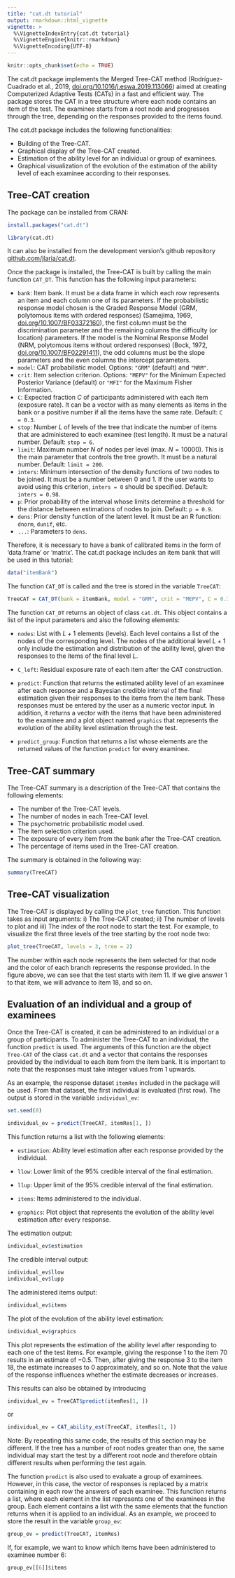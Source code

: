 ```yaml
---
title: "cat.dt tutorial"
output: rmarkdown::html_vignette
vignette: >
  %\VignetteIndexEntry{cat.dt tutorial}
  %\VignetteEngine{knitr::rmarkdown}
  %\VignetteEncoding{UTF-8}
---
```


```r
knitr::opts_chunk$set(echo = TRUE)
```

The cat.dt package implements the Merged Tree-CAT method (Rodríguez-Cuadrado et al., 2019, [doi.org/10.1016/j.eswa.2019.113066](https://doi.org/10.1016/j.eswa.2019.113066)) aimed at creating Computerized Adaptive Tests (CATs) in a fast and efficient way. The package stores the CAT in a tree structure where each node contains an item of the test. The examinee starts from a root node and progresses through the tree, depending on the responses provided to the items found. 

The cat.dt package includes the following functionalities:

* Building of the Tree-CAT.
* Graphical display of the Tree-CAT created.
* Estimation of the ability level for an individual or group of examinees.
* Graphical visualization of the evolution of the estimation of the ability level of each examinee according to their responses.

## Tree-CAT creation

The package can be installed from CRAN:

```r
install.packages("cat.dt")
```

```r
library(cat.dt)
```


It can also be installed from the development
version’s github repository [github.com/jlaria/cat.dt](https://github.com/jlaria/cat.dt).

Once the package is installed, the Tree-CAT is built by calling the main function `CAT_DT`. This function has the following input parameters:

* `bank`: Item bank. It must be a data frame in which each row represents an item and each column one of its parameters. If the probabilistic response model chosen is the Graded Response Model (GRM, polytomous items with ordered responses) (Samejima, 1969, [doi.org/10.1007/BF03372160](https://doi.org/10.1007/BF03372160)), the first column must be the discrimination parameter and the remaining columns the difficulty (or location) parameters. If the model is the Nominal Response Model (NRM, polytomous items without ordered responses) (Bock, 1972, [doi.org/10.1007/BF02291411](https://doi.org/10.1007/BF02291411)), the odd columns must be the slope parameters and the even columns the intercept parameters.
* `model`: CAT probabilistic model. Options: `"GRM"` (default) and `"NRM"`.
* `crit`: Item selection criterion. Options: `"MEPV"` for the Minimum Expected Posterior Variance (default) or `"MFI"` for the Maximum Fisher Information.
* `C`: Expected fraction $C$ of participants administered with each item (exposure rate). It can be a vector with as many elements as items in the bank or a positive number if all the items have the same rate. Default: `C = 0.3`.
* `stop`: Number $L$ of levels of the tree that indicate the number of items that are administered to each examinee (test length). It must be a natural number. Default: `stop = 6`.
* `limit`: Maximum number $N$ of nodes per level (max. $N=10000$). This is the main parameter that controls the tree growth. It must be a natural number. Default: `limit = 200`.
* `inters`: Minimum intersection of the density functions of two nodes to be joined. It must be a number between 0 and 1. If the user wants to avoid using this criterion, `inters = 0` should be specified. Default: `inters = 0.98`.
* `p`: Prior probability of the interval whose limits determine a threshold for the distance between estimations of nodes to join. Default: `p = 0.9`.
* `dens`: Prior density function of the latent level. It must be an R function: `dnorm`, `dunif`, etc.
* `...`: Parameters to `dens`.

Therefore, it is necessary to have a bank of calibrated items in the form of 'data.frame' or 'matrix'. The cat.dt package includes an item bank that will be used in this tutorial:

```r
data("itemBank")
```

The function `CAT_DT` is called and the tree is stored in the variable `TreeCAT`:

```r
TreeCAT = CAT_DT(bank = itemBank, model = "GRM", crit = "MEPV", C = 0.3, stop = c(6, 0), limit = 200, inters = 0.98, p = 0.9, dens = dnorm, 0, 1)
```

The function `CAT_DT` returns an object of class `cat.dt`. This object contains a list of the input parameters and also the following elements:

* `nodes`: List with $L+1$ elements (levels). Each level contains a list of the nodes of the corresponding level. The nodes of the additional level $L+1$ only include the estimation and distribution of the ability level, given the responses to the items of the final level $L$.

* `C_left`: Residual exposure rate of each item after the CAT construction.

* `predict`: Function that returns the estimated ability level of an examinee after each response and a Bayesian credible interval of the final estimation given their responses to the items from the item bank. These responses must be entered by the user as a numeric vector input. In addition, it returns a vector with the items that have been administered to the examinee and a plot object named `graphics` that represents the evolution of the ability level estimation through the test.

* `predict_group`: Function that returns a list whose elements are the returned values of the function `predict` for every examinee.

## Tree-CAT summary

The Tree-CAT summary is a description of the Tree-CAT that contains the following elements:

* The number of the Tree-CAT levels.
* The number of nodes in each Tree-CAT level.
* The psychometric probabilistic model used.
* The item selection criterion used.
* The exposure of every item from the bank after the Tree-CAT creation.
* The percentage of items used in the Tree-CAT creation.

The summary is obtained in the following way:

```r
summary(TreeCAT)
```

## Tree-CAT visualization

The Tree-CAT is displayed by calling the `plot_tree` function. This function takes as input arguments: i) The Tree-CAT created; ii) The number of levels to plot and iii) The index of the root node to start the test. For example, to visualize the first three levels of the tree starting by the root node two:
```r
plot_tree(TreeCAT, levels = 3, tree = 2)
```
The number within each node represents the item selected for that node and the color of each branch represents the response provided. In the figure above, we can see that the test starts with item 11. If we give answer 1 to that item, we will advance to item 18, and so on. 

## Evaluation of an individual and a group of examinees

Once the Tree-CAT is created, it can be administered to an individual or a group of participants. To administer the Tree-CAT to an individual, the function `predict` is used. The arguments of this function are the object `Tree-CAT` of the class `cat.dt` and a vector that contains the responses provided by the individual to each item from the item bank. It is important to note that the responses must take integer values from $1$ upwards.

As an example, the response dataset `itemRes` included in the package will be used. From that dataset, the first individual is evaluated (first row). The output is stored in the variable `individual_ev`: 

```r
set.seed(0)
```

```r
individual_ev = predict(TreeCAT, itemRes[1, ])
```

This function returns a list with the following elements:

* `estimation`: Ability level estimation after each response provided by the individual.

* `llow`: Lower limit of the $95\%$ credible interval of the final estimation.

* `llup`: Upper limit of the $95\%$ credible interval of the final estimation.

* `items`: Items administered to the individual.

* `graphics`: Plot object that represents the evolution of the ability level estimation after every response.

The estimation output:

```r
individual_ev$estimation
```

The credible interval output:

```r
individual_ev$llow
individual_ev$lupp
```

The administered items output:

```r
individual_ev$items
```

The plot of the evolution of the ability level estimation:
```r
individual_ev$graphics
```

This plot represents the estimation of the ability level after responding to each one of the test items. For example, giving the response $1$ to the item $70$ results in an estimate of $-0.5$. Then, after giving the response $3$ to the item $18$, the estimate increases to $0$ approximately, and so on. Note that the value of the response influences whether the estimate decreases or increases.

This results can also be obtained by introducing
```r
individual_ev = TreeCAT$predict(itemRes[1, ])
```
or
```r
individual_ev = CAT_ability_est(TreeCAT, itemRes[1, ])
```

Note: By repeating this same code, the results of this section may be different. If the tree has a number of root nodes greater than one, the same individual may start the test by a different root node and therefore obtain different results when performing the test again.

The function `predict` is also used to evaluate a group of examinees. However, in this case, the vector of responses is replaced by a matrix containing in each row the answers of each examinee. This function returns a list, where each element in the list represents one of the examinees in the group. Each element contains a list with the same elements that the function returns when it is applied to an individual. As an example, we proceed to store the result in the variable `group_ev`:

```r
group_ev = predict(TreeCAT, itemRes)
```

If, for example, we want to know which items have been administered to examinee number 6:

```r
group_ev[[6]]$items
```


